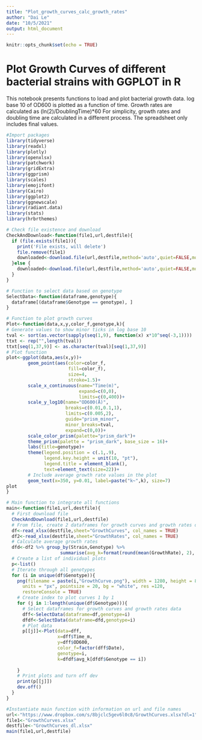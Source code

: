 ---
title: "Plot_growth_curves_calc_growth_rates"
author: "Dai Le"
date: "10/5/2021"
output: html_document
---

```{r setup, include=FALSE}
knitr::opts_chunk$set(echo = TRUE)
```
# **Plot Growth Curves of different bacterial strains with GGPLOT in R**
This notebook presents functions to load and plot bacterial growth data.
log base 10 of OD600 is plotted as a function of time.
Growth rates are calculated as (ln(2)/DoublingTime)*60
For simplicity, growth rates and doubling time are calculated in a different 
process. The spreadsheet only includes final values.
```{r}
#Import packages
library(tidyverse)
library(readxl)
library(plotly)
library(openxlsx)
library(patchwork)
library(gridExtra)
library(ggprism)
library(scales)
library(emojifont)
library(Cairo)
library(ggplot2)
library(ggnewscale)
library(radiant.data)
library(stats)
library(hrbrthemes)
```
```{r}
# Check file existence and download
CheckAndDownload<-function(file1,url,destfile){
  if (file.exists(file1)){
    print('File exists, will delete')
    file.remove(file1)
    downloaded<-download.file(url,destfile,method='auto',quiet=FALSE,mode='wb')
  }else {
    downloaded<-download.file(url,destfile,method='auto',quiet=FALSE,mode='wb')
  }
}

```

```{r}
# Function to select data based on genotype
SelectData<-function(dataframe,genotype){
  dataframe[(dataframe$Genotype == genotype), ]
}
```

```{r}
# Function to plot growth curves
Plot<-function(data,x,y,color_f,genotype,k){
# Generate values to show minor ticks in log base 10
tval <- sort(as.vector(sapply(seq(1,9), function(x) x*10^seq(-3,1)))) 
ttxt <- rep("",length(tval))
ttxt[seq(1,37,9)] <- as.character(tval)[seq(1,37,9)]
# Plot function
plot<-ggplot(data,aes(x,y))+
        geom_point(aes(color=color_f,
                       fill=color_f),
                       size=4,
                       stroke=1.5)+
        scale_x_continuous(name="Time(m)",
                           expand=c(0,0),
                           limits=c(0,400))+
        scale_y_log10(name="OD600(Å)",
                      breaks=c(0.01,0.1,1),
                      limits=c(0.005,2),
                      guide="prism_minor",
                      minor_breaks=tval,
                      expand=c(0,0))+
        scale_color_prism(palette="prism_dark")+
        theme_prism(palette = "prism_dark", base_size = 16)+
        labs(title=genotype)+
        theme(legend.position = c(.1,.9),
              legend.key.height = unit(10, "pt"),
              legend.title = element_blank(),
              text=element_text(size=22))+
        # Include average growth rate values in the plot
        geom_text(x=350, y=0.01, label=paste("k~",k), size=7)
plot
}

```

```{r}
# Main function to integrate all functions
main<-function(file1,url,destfile){
  # First download file
  CheckAndDownload(file1,url,destfile)
  # From file, create 2 dataframes for growth curves and growth rates data
  df<-read_xlsx(destfile,sheet="GrowthCurves", col_names = TRUE)
  df2<-read_xlsx(destfile,sheet="GrowthRates", col_names = TRUE)
  # Calculate average growth rates
  dfd<-df2 %>% group_by(Strain,Genotype) %>%
                    summarise(avg_k=format(round(mean(GrowthRate), 2), nsmall = 2))
  # Create a list of individual plots
  p<-list()
  # Iterate through all genotypes
  for (i in unique(df$Genotype)){
    png(filename = paste(i,"GrowthCurve.png"), width = 1280, height = 800,
      units = "px", pointsize = 20, bg = "white", res =120,
      restoreConsole = TRUE)
    # Create index to plot curves 1 by 1 
    for (j in 1:length(unique(df$Genotype))){
      # Select dataframes for growth curves and growth rates data
      dff<-SelectData(dataframe=df,genotype=i)
      dfdf<-SelectData(dataframe=dfd,genotype=i)
      # Plot data
      p[[j]]<-Plot(data=dff,
                   x=dff$Time_m,
                   y=dff$OD600,
                   color_f=factor(dff$Date),
                   genotype=i,
                   k=dfdf$avg_k[dfdf$Genotype == i])
     
    }
    # Print plots and turn off dev
    print(p[[j]])
    dev.off()
  }
}

```

```{r}
#Instantiate main function with information on url and file names
url<-"https://www.dropbox.com/s/8bjclc5gev6l0c8/GrowthCurves.xlsx?dl=1"
file1<-"GrowthCurves.xlsx"
destfile<-"GrowthCurves_dl.xlsx"
main(file1,url,destfile)
```








